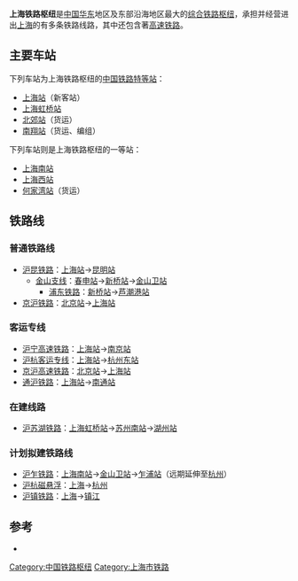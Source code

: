 '''上海铁路枢纽'''是[[中国|中国]][[华东|华东]]地区及东部沿海地区最大的[[中国铁路枢纽|综合铁路枢纽]]，承担并经营进出[[上海|上海]]的有多条铁路线路，其中还包含著[[中国高速铁路|高速铁路]]。

{{上海铁路枢纽}}

==主要车站==
下列车站为上海铁路枢纽的[[中华人民共和国铁路车站#车站等级|中国铁路特等站]]：
*[[上海站|上海站]]（新客站）
*[[上海虹桥站|上海虹桥站]]
*[[北郊站|北郊站]]（货运）
*[[南翔编组站|南翔站]]（货运、编组）
下列车站则是上海铁路枢纽的一等站：
*[[上海南站_(铁路)|上海南站]]
*[[上海西站|上海西站]]
*[[何家湾站|何家湾站]]（货运）

== 铁路线 ==
===普通铁路线===
*[[沪昆铁路|沪昆铁路]]：[[上海站|上海站]]→[[昆明站|昆明站]]
** [[金山支线|金山支线]]：[[春申站|春申站]]→[[新桥站_(上海市)|新桥站]]→[[金山卫站|金山卫站]]
*** [[浦东铁路|浦东铁路]]：[[新桥站_(上海市)|新桥站]]→[[芦潮港站|芦潮港站]]
*[[京沪铁路|京沪铁路]]：[[北京站|北京站]]→[[上海站|上海站]]

===客运专线===
*[[沪宁高速铁路|沪宁高速铁路]]：[[上海站|上海站]]→[[南京站|南京站]]
*[[沪杭客运专线|沪杭客运专线]]：[[上海站|上海站]]→[[杭州东站|杭州东站]]
*[[京沪高速铁路|京沪高速铁路]]：[[北京站|北京站]]→[[上海站|上海站]]
*[[通沪铁路|通沪铁路]]：[[上海站|上海站]]→[[南通站|南通站]]

===在建线路===
*[[沪苏湖铁路|沪苏湖铁路]]：[[上海虹桥站|上海虹桥站]]→[[苏州南站|苏州南站]]→[[湖州站|湖州站]]

===计划拟建铁路线===
*[[沪乍铁路|沪乍铁路]]：[[上海南站|上海南站]]→[[金山卫站|金山卫站]]→[[乍浦站|乍浦站]]（远期延伸至[[杭州|杭州]]）
*[[沪杭磁悬浮|沪杭磁悬浮]]：[[上海|上海]]→[[杭州|杭州]]
*[[沪镇铁路|沪镇铁路]]：[[上海|上海]]→[[镇江|镇江]]

== 参考 ==
* {{Cite web|url=http://www.shtong.gov.cn/dfz_web/DFZ/Info?idnode=79578&tableName=userobject1a&id=104027|title=第二节 铁道线路|accessdate=2019年1月14日|author=|date=|work=上海通志·铁路运输卷|publisher=上海地方志办公室|archive-date=2021年4月11日|archive-url=https://web.archive.org/web/20210411065552/http://www.shtong.gov.cn/dfz_web/DFZ/Info?idnode=79578&tableName=userobject1a&id=104027}}

{{中国铁路枢纽}}
{{Portal bar|上海|铁路}}

[[Category:中国铁路枢纽|Category:中国铁路枢纽]]
[[Category:上海市铁路|Category:上海市铁路]]